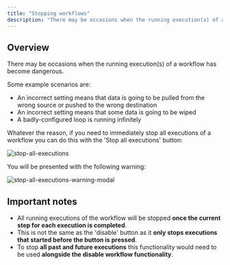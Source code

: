 ```yaml
---
title: "Stopping workflows"
description: "There may be occasions when the running execution(s) of a workflow has become dangerous. If you need to immediately stop all executions of a workflow you can do this with the 'Stop all executions' button:"
---
```


## Overview

There may be occasions when the running execution(s) of a workflow has become dangerous.

Some example scenarios are:

- An incorrect setting means that data is going to be pulled from the wrong source or pushed to the wrong destination
- An incorrect setting means that some data is going to be wiped
- A badly-configured loop is running infinitely

Whatever the reason, if you need to immediately stop all executions of a workflow you can do this with the 'Stop all executions' button:

![stop-all-executions](/images/platform/automation-integration/testing-debugging/execution-kill-switch/6GTO9wqotSbnjqUe5Zxoj2_stop-all-executions.png)

You will be presented with the following warning:

![stop-all-executions-warning-modal](/images/platform/automation-integration/testing-debugging/execution-kill-switch/3CbnoAmKIG8o1Rb1QdpyPN_stop-all-executions-warning-modal.png)

## Important notes

- All running executions of the workflow will be stopped **once the current step for each execution is completed**. 
- This is not the same as the 'disable' button as it **only stops executions that started before the button is pressed**. 
- To stop **all past and future executions** this functionality would need to be used **alongside the disable workflow functionality**.
